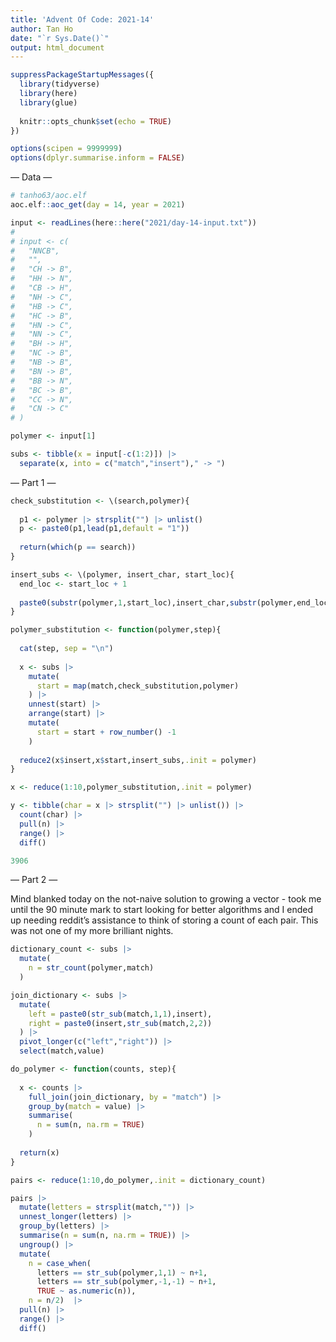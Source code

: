 ```yaml
---
title: 'Advent Of Code: 2021-14'
author: Tan Ho
date: "`r Sys.Date()`"
output: html_document
---
```


```r
suppressPackageStartupMessages({
  library(tidyverse)
  library(here)
  library(glue)
  
  knitr::opts_chunk$set(echo = TRUE)
})

options(scipen = 9999999)
options(dplyr.summarise.inform = FALSE)
```

--- Data ---

```r
# tanho63/aoc.elf
aoc.elf::aoc_get(day = 14, year = 2021)
```

```r
input <- readLines(here::here("2021/day-14-input.txt"))
# 
# input <- c(
#   "NNCB",
#   "",
#   "CH -> B",
#   "HH -> N",
#   "CB -> H",
#   "NH -> C",
#   "HB -> C",
#   "HC -> B",
#   "HN -> C",
#   "NN -> C",
#   "BH -> H",
#   "NC -> B",
#   "NB -> B",
#   "BN -> B",
#   "BB -> N",
#   "BC -> B",
#   "CC -> N",
#   "CN -> C"
# )

polymer <- input[1]

subs <- tibble(x = input[-c(1:2)]) |> 
  separate(x, into = c("match","insert")," -> ")

```

--- Part 1 ---

```r

check_substitution <- \(search,polymer){
  
  p1 <- polymer |> strsplit("") |> unlist()
  p <- paste0(p1,lead(p1,default = "1"))
  
  return(which(p == search))
}

insert_subs <- \(polymer, insert_char, start_loc){
  end_loc <- start_loc + 1
  
  paste0(substr(polymer,1,start_loc),insert_char,substr(polymer,end_loc,str_length(polymer)))
}

polymer_substitution <- function(polymer,step){
  
  cat(step, sep = "\n")
  
  x <- subs |> 
    mutate(
      start = map(match,check_substitution,polymer)
    ) |> 
    unnest(start) |> 
    arrange(start) |> 
    mutate(
      start = start + row_number() -1
    )
  
  reduce2(x$insert,x$start,insert_subs,.init = polymer)
}

x <- reduce(1:10,polymer_substitution,.init = polymer)

y <- tibble(char = x |> strsplit("") |> unlist()) |> 
  count(char) |> 
  pull(n) |> 
  range() |> 
  diff()
```
```r
3906
```

--- Part 2 ---

Mind blanked today on the not-naive solution to growing a vector - took me until the 90 minute mark to start looking for better algorithms and I ended up needing reddit's assistance to think of storing a count of each pair. This was not one of my more brilliant nights.

```r

dictionary_count <- subs |> 
  mutate(
    n = str_count(polymer,match)
  )

join_dictionary <- subs |> 
  mutate(
    left = paste0(str_sub(match,1,1),insert),
    right = paste0(insert,str_sub(match,2,2))
  ) |> 
  pivot_longer(c("left","right")) |> 
  select(match,value)

do_polymer <- function(counts, step){
  
  x <- counts |> 
    full_join(join_dictionary, by = "match") |> 
    group_by(match = value) |> 
    summarise(
      n = sum(n, na.rm = TRUE)
    )
  
  return(x)
}

pairs <- reduce(1:10,do_polymer,.init = dictionary_count)

pairs |> 
  mutate(letters = strsplit(match,"")) |> 
  unnest_longer(letters) |> 
  group_by(letters) |> 
  summarise(n = sum(n, na.rm = TRUE)) |> 
  ungroup() |> 
  mutate(
    n = case_when(
      letters == str_sub(polymer,1,1) ~ n+1,
      letters == str_sub(polymer,-1,-1) ~ n+1,
      TRUE ~ as.numeric(n)),
    n = n/2)  |> 
  pull(n) |> 
  range() |> 
  diff()

```

